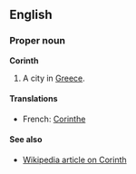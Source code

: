 ==English==
===Proper noun===
'''Corinth'''

#A city in [[Greece]].

====Translations====
*French: [[Corinthe]]

====See also====
*[[en:Corinth%2C_Greece|Wikipedia article on Corinth]]